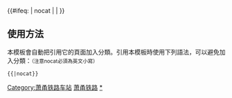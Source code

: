 {{鐵道路線|lua=1
| 模板名稱 = 萧甬铁路
| 名稱 = [[萧甬铁路]]
| 代表色 = 
| Logo = [[File:China Railways.svg|17px]]
| 背景顏色 = #FFFFFF
| 車站列表 = %（<sub><萧萧联络线></sub>[[萧山西站|萧山西]]）% ~ 杭州南 ~ 夏家桥 ~ 钱清 ~ 绍兴 ~ 皋埠 ~ 上虞 ~ 余姚西 ~ 余姚 ~ 蜀山 ~ 慈城站 (中国铁路) ~ blstart=center ~ 宁波北 ~ blline ~ %-% ~ blend ~ 庄桥站 (宁波市) ~ 宁波
}}<includeonly>{{#ifeq: {{{1}}} | nocat | <!--空--> | [[Category:萧甬铁路车站]] }}</includeonly><noinclude>
==使用方法==
本模板會自動把引用它的頁面加入分類。引用本模板時使用下列語法，可以避免加入分類：<small>（注意nocat必須為英文小寫）</small>
 <nowiki>{{</nowiki>{{PAGENAME}}<nowiki>|nocat}}</nowiki>
[[Category:中國鐵路路線模板|萧甬铁路]]
[[Category:萧甬铁路车站|*]]
</noinclude>